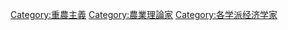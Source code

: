 [[Category:重農主義|Category:重農主義]]
[[Category:農業理論家|Category:農業理論家]]
[[Category:各学派经济学家|Category:各学派经济学家]]